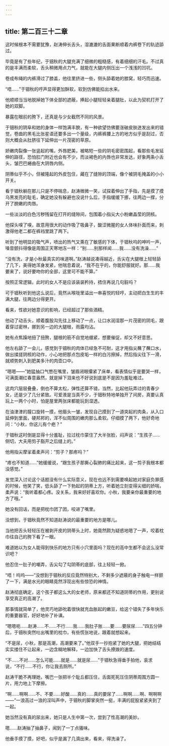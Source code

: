 ```yaml
---
---
---
```

title: 第二百三十二章
---




这时候根本不需要犹豫，赵涛伸长舌头，湿漉漉的舌面果断顺着内裤卷下的轨迹舔过。

毕竟是有了些年纪，于钿秋的大腿充满了细微的粗糙感，有着细细的汗毛。不过真的是丰满而柔软，舌头稍微用点力气，就能在大腿内侧压出一个浅浅的凹坑。

卷成布绳的内裤滑过了膝盖，他往里挤进一些，侧头舔着她的膝窝，轻巧而迅速。

“唔……”于钿秋的哼声显得更加酥软，软到仿佛能掐出水来。

他顺顺当当地脱掉她下体全部的遮蔽，捧起小腿轻轻亲着腿肚，以此为契机打开了她的双脚。

暴露在眼前的胯下，还真是与少女截然不同的风景。

于钿秋的阴阜和她的身体一样饱满丰腴，有一种欲望仿佛要涨破皮肤迸发出来的错觉，卷曲的黑毛比张星语还要多出一个量级，内裤裤腰上方的地方似乎是刮过，否则大概会从肚脐往下延伸出一片茂密的草原。

娇嫩肉裂像一张竖起的嘴，外唇肥美，被略短一些的阴毛密密围起，看那些毛发延伸的路径，恐怕肛门附近也会有不少，而淡褐色的内唇也非常发达，好象两条小舌头，皱巴巴蜷曲在大阴唇内侧。

阴蒂似乎不小，但被隆起的外皮包住，藏在了缝隙的顶端，像个被阴毛掩盖的小小开关。

看于钿秋躺在那儿只是不停喘息，赵涛微微一笑，试探着伸出了手指，先是摸了摸乌黑发亮的耻毛，确定她没有躲避也没说什么后，手指缓缓下挪，往两边一撑，分开了腴嫩的肉唇。

一些淡淡的白色污秽残留在打开的缝隙间，包围着小指尖大小粉嫩晶莹的阴核。

他探头嗅了嗅，故意用很大的动作吸了吸鼻子，酸涩微腥的女人体味扑面而来，刺激得他老二都在裤裆里跳了两下。

听到了他明显的吸气声，喷出的热气又熏在了敏感的下体，于钿秋呜的呻吟一声，嗓音颤抖得像是周围正天寒地冻一样：“别……别那样闻……我……没有洗澡……”

“没有洗，才是小秋最真实的味道啊。”赵涛越说凑得越近，舌尖在大腿根上轻轻舔了几下，美得她浑身发紧，他喘息着说，“我不在乎的，你能舒服就好。那……我要来了，说好要吻你的全部，这里可不能不算。”

按照正常逻辑，此时的女人不是应该装装矜持，捂住再说几句脏吗？

可于钿秋听到他这么说后，竟然从喉咙里溢出一串喜悦的轻哼，主动把白生生的丰满大腿，往两边分得更开。

看来，性欲对她意识的影响，已经超过了那些酒精。

他动了动舌头，顺着腹股沟先往上移动了一点，让口水润湿那一片茂密的阴毛，跟着穿过密林，挪到另一边的大腿根，雨露均沾。

她有点焦躁地扭了扭胯，腿根的筋不自觉地绷紧，想要催促，却又不好意思。

他左右舔了一会儿，感觉到于钿秋的肉体已经急不可耐，这才用指尖蘸了蘸口水，做出揉搓阴核的动作，小心地把那点包皮垢一样的白污擦掉，然后指尖往下一滑，就顺势刺入到肥美多汁的肉壶口中。

“嗯嗯——”她猛抽口气憋在嘴里，皱眉闭眼攥紧了床单，看表情似乎是要哭一样，可满面潮红春意盎然，就是掉下泪来也不好说到底是不是因为羞耻难过。

这肉穴层层叠叠，倒也不算太松，弹性还算不错，当然，比起他玩弄过的青春少女，还是少了几分紧致。可爱液是当真不少，于钿秋特地单独开了间房，真要认真玩上一两个小时，怕是屋里两张床都能玩到湿透。

在油津津的膣口旋转一摸，他眉头一皱，发现自己摸到了一道突起的肉条，从入口延伸到里面，硬邦邦的，浑不似周围的嫩肉那么柔软。仔细摸了两下，他好奇地问：“小秋，你这儿有个疤？”

于钿秋这时倒是显得十分羞耻，拉过枕巾蒙住了大半张脸，闷声说：“生孩子……侧切，大夫用剪子豁开之后缝上的。”

他用指尖摩挲着柔声问：“剪子？那疼吗？”

“疼也不知道……”她缓缓说，“跟生孩子那撕心裂肺的痛比起来，这一剪子我根本都没感觉。”

发觉深入讨论这个话题没有什么实际意义，现在也远不到需要唤起她对家庭负罪感的时候，他笑了笑，低头舔了一下勃起的阴蒂上方，听着她立刻变得尖细的娇喘，柔声说：“我听着都心疼。没关系，我来好好喜欢你。小秋，我要亲你最重要的地方了哦。”

她没有回话，而是把枕巾团了团，咬进了嘴里。

没想到，于钿秋竟然不知道赵涛说的最重要的地方是哪儿。

当他把舌头轻轻压在被剥开皮的阴蒂头上时，她竟然颇为疑惑地嗯了一声，咬着枕巾往自己的胯下看了一眼。

难道她以为女人能得到快乐的地方只有小穴里面吗？现在的高中生都不会这么没常识吧？

他忍住一肚子的嘲弄，舌尖勾了勾阴蒂的底部，往上轻轻一掀。

“唔！呜呜——”没想到于钿秋的反应竟然特别大，不剩多少遮蔽的身子触电一样颤了一下，满是水光的眼睛竟然浮现出有些惊恐的神情。

赵涛彻底确定，这个孩子都这么大的女老师，原来都还不知道阴蒂的作用，更别说享受真正的高潮了。

那事情就简单了，他灵巧地舔吮着很快就充血胀起的嫩豆，给这个错失了多年快乐的重要器官，好好地补了补课。

“嗯嗯呃……赵涛……不……不行……我……我肚子胀……要……要尿尿……”四五分钟后，于钿秋突然吐出嘴里的枕巾，有些慌张地说，跟着就想起来。

“不是尿，小秋，那是高潮，高潮要来了。”他双手一抄抱紧了她的大腿，把她结结实实搂住不让起来，一边含糊地解释，一边加快了舌头撩拨的速度。

“不……不对……怎么可能……就是……就是尿……”于钿秋急得垂手拍他，哀求说，“不行……不行，你让我去厕所。”

赵涛干脆不再理她，嘴巴一张把半个耻丘都压住，舌面死死压住阴蒂周围方圆一片，用力地上下摩擦。

“啊……啊啊……不、不要……好酸……真的……真的要尿了……啊啊……啊、啊啊啊——”一浪高过一浪的淫叫声中，于钿秋的脚掌突然一挺，丰满的屁股紧紧夹到了一起。

她当然没有真的尿出来，她只是人生中第一次，尝到了性高潮的美妙。

嗯……赵涛抽了抽鼻子，闻到了一丁点骚味。

他垂手摸了摸，好吧，似乎是漏了几滴出来，看来，得洗澡了。